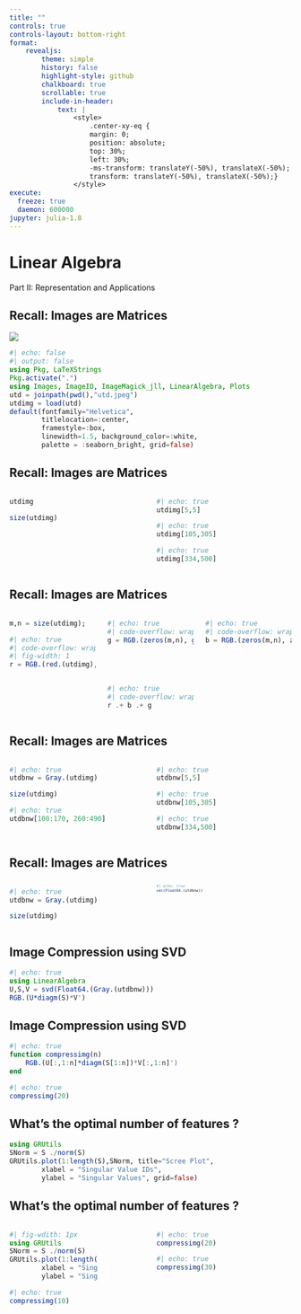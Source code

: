 ```yaml
---
title: ""
controls: true
controls-layout: bottom-right
format: 
    revealjs:
        theme: simple
        history: false
        highlight-style: github
        chalkboard: true
        scrollable: true
        include-in-header: 
            text: |
                <style>
                    .center-xy-eq {
                    margin: 0;
                    position: absolute;
                    top: 30%;
                    left: 30%;
                    -ms-transform: translateY(-50%), translateX(-50%);
                    transform: translateY(-50%), translateX(-50%);}
                </style>
execute:
  freeze: true
  daemon: 600000
jupyter: julia-1.8
---
```


# Linear Algebra 
Part II: Representation and Applications 

## Recall: Images are Matrices 

![](ImageMatrix.drawio.png)

```julia
#| echo: false
#| output: false 
using Pkg, LaTeXStrings
Pkg.activate(".")
using Images, ImageIO, ImageMagick_jll, LinearAlgebra, Plots 
utd = joinpath(pwd(),"utd.jpeg") 
utdimg = load(utd)
default(fontfamily="Helvetica",
        titlelocation=:center, 
        framestyle=:box,
        linewidth=1.5, background_color=:white,
        palette = :seaborn_bright, grid=false)
```

## Recall: Images are Matrices 
::::{.columns}
::: {.column width="50%"}
```julia
utdimg
```
```julia
size(utdimg)
```
:::

::: {.column width="50%"}
```julia
#| echo: true
utdimg[5,5]
```


```julia
#| echo: true
utdimg[105,305]
```

```julia
#| echo: true
utdimg[334,500]
```
:::
::::

## Recall: Images are Matrices {.smaller}

::::{.columns}
::: {.column width="33%"}
```julia
m,n = size(utdimg); 
```
```julia
#| echo: true
#| code-overflow: wrap
#| fig-width: 1
r = RGB.(red.(utdimg), zeros(m,n), zeros(m,n))
```
:::
::: {.column width="33%"}
```julia
#| echo: true
#| code-overflow: wrap
g = RGB.(zeros(m,n), green.(utdimg), zeros(m,n))
```
:::
::: {.column width="33%"}
```julia
#| echo: true
#| code-overflow: wrap
b = RGB.(zeros(m,n), zeros(m,n), blue.(utdimg))
```
:::
::::

::::{.columns}
::: {.column width="33%"}
:::
::: {.column width="33%"}
```julia
#| echo: true
#| code-overflow: wrap
r .+ b .+ g
```
:::
::: {.column width="33%"}

:::
::::

## Recall: Images are Matrices 
::::{.columns}
::: {.column width="50%"}
```julia
#| echo: true
utdbnw = Gray.(utdimg)
```
```julia
size(utdimg)
```

```julia
#| echo: true
utdbnw[100:170, 260:490]
```
:::

::: {.column width="50%"}
```julia
#| echo: true
utdbnw[5,5]
```


```julia
#| echo: true
utdbnw[105,305]
```

```julia
#| echo: true
utdbnw[334,500]
```
:::
::::

## Recall: Images are Matrices 
::::{.columns}
::: {.column width="50%"}
```julia
#| echo: true
utdbnw = Gray.(utdimg)
```
```julia
size(utdimg)
```
:::
::: {.column width="50%"}
::: {style="font-size: 0.55em"}
```julia
#| echo: true
vec(Float64.(utdbnw))
```
:::
:::
::::

## Image Compression using SVD 

```julia
#| echo: true
using LinearAlgebra 
U,S,V = svd(Float64.(Gray.(utdbnw)))
RGB.(U*diagm(S)*V')
```

## Image Compression using SVD 
```julia
#| echo: true
function compressimg(n)
    RGB.(U[:,1:n]*diagm(S[1:n])*V[:,1:n]')
end
```

```julia
#| echo: true
compressimg(20)
```
## What's the optimal number of features ?
```julia
using GRUtils 
SNorm = S ./norm(S)
GRUtils.plot(1:length(S),SNorm, title="Scree Plot", 
        xlabel = "Singular Value IDs",
        ylabel = "Singular Values", grid=false)
```

## What's the optimal number of features ?


::::{.columns}
::: {.column width="50%"}
:::{style="width: 65%;"}
```julia
#| fig-wdith: 1px
using GRUtils 
SNorm = S ./norm(S)
GRUtils.plot(1:length(S),SNorm, title="Scree Plot", 
        xlabel = "Singular Value IDs",
        ylabel = "Singular Values", grid=false, size=(10,10))
```
```julia
#| echo: true
compressimg(10)
```

:::
:::
::: {.column width="50%"}
:::{style="width: 65%;"}
```julia
#| echo: true
compressimg(20)
```

```julia
#| echo: true
compressimg(30)
```
:::
:::
::::